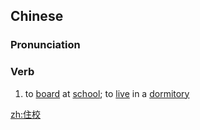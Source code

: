 ==Chinese==
{{zh-forms}}

===Pronunciation===
{{zh-pron
|m=zhùxiào
|c=zyu6 haau6
|cat=v
}}

===Verb===
{{zh-verb}}

# to [[board]] at [[school]]; to [[live]] in a [[dormitory]]

[[zh:住校]]